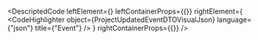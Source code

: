 
<DescriptedCode
  leftElement={<ProjectUpdatedEventDTODesc />}
  leftContainerProps={{}}
  rightElement={
    <CodeHighlighter
      object={ProjectUpdatedEventDTOVisualJson}
      language={"json"}
      title={"Event"}
    />
  }
  rightContainerProps={{}}
/>
